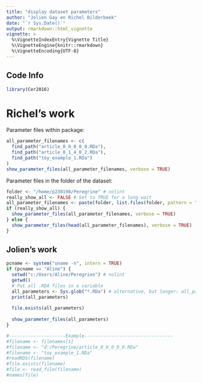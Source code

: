 ```yaml
---
title: "display dataset parameters"
author: "Jolien Gay en Richel Bilderbeek"
date: "`r Sys.Date()`"
output: rmarkdown::html_vignette
vignette: >
  %\VignetteIndexEntry{Vignette Title}
  %\VignetteEngine{knitr::rmarkdown}
  %\VignetteEncoding{UTF-8}
---
```


## Code Info

```r
library(Cer2016)
```

# Richel's work

Parameter files within package:

```r
all_parameter_filenames <- c(
  find_path("article_0_0_0_0_0.RDa"),
  find_path("article_0_1_4_0_2.RDa"),
  find_path("toy_example_1.RDa")
)
show_parameter_files(all_parameter_filenames, verbose = TRUE)
```

Parameter files in the folder of the dataset:

```r
folder <- "/home/p230198/Peregrine" # nolint
really_show_all <- FALSE # Set to TRUE for a long wait
all_parameter_filenames <- paste(folder, list.files(folder, pattern = "\\.RDa"), sep = "/")
if (really_show_all) {
  show_parameter_files(all_parameter_filenames, verbose = TRUE)
} else {
  show_parameter_files(head(all_parameter_filenames), verbose = TRUE)
}
```


## Jolien's work

```r
pcname <- system("uname -n", intern = TRUE) 
if (pcname == "Aline") {
  setwd("c:/Users/Aline/Peregrine") # nolint
  getwd()
  # Put all .RDA files in a variable
  all_parameters <- Sys.glob("*.RDa") # alternative, but longer: all_parameters <- list.files(pattern = "\\.RDa$", ignore.case=TRUE)
  print(all_parameters)
  
  file.exists(all_parameters)
  
  show_parameter_files(all_parameters)
}
```



```r
#---------------------Example---------------------------------
#filename <- filenames[1]
#filename <- "d:/Peregrine/article_0_0_0_0_0.RDa"
#filename <- "toy_example_1.RDa"
#readRDS(filename)
#file.exists(filename)
#file <- read_file(filename)
#names(file)

```